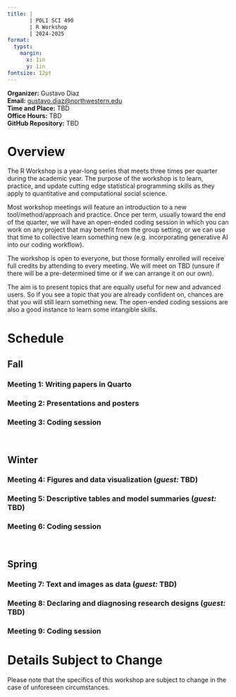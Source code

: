 ```yaml
---
title: |
       | POLI SCI 490
       | R Workshop
       | 2024-2025
format: 
  typst:
    margin:
      x: 1in
      y: 1in
fontsize: 12pt
---
```


```{=typst} 
#show link: set text(blue)
```

<!-- Remember double space for line skip -->
**Organizer:** Gustavo Diaz  
**Email:** <gustavo.diaz@northwestern.edu>  
**Time and Place:**  TBD  
**Office Hours:** TBD  
**GitHub Repository:** TBD


# Overview

The R Workshop is a year-long series that meets three times per quarter during the academic year. The purpose of the workshop is to learn, practice, and update cutting edge statistical programming skills as they apply to quantitative and computational social science.

Most workshop meetings will feature an introduction to a new tool/method/approach and practice. Once per term, usually toward the end of the quarter, we will have an open-ended coding session in which you can work on any project that may benefit from the group setting, or we can use that time to collective learn something new (e.g. incorporating generative AI into our coding workflow).

The workshop is open to everyone, but those formally enrolled will receive full credits by attending to every meeting. We will meet on TBD (unsure if there will be a pre-determined time or if we can arrange it on our own).

The aim is to present topics that are equally useful for new and advanced users. So if you see a topic that you are already confident on, chances are that you will still learn something new. The open-ended coding sessions are also a good instance to learn some intangible skills.

# Schedule

## Fall

### Meeting 1: Writing papers in Quarto

### Meeting 2: Presentations and posters

### Meeting 3: Coding session

&nbsp;

## Winter

### Meeting 4: Figures and data visualization (*guest:* TBD)
<!-- Gina Reynolds -->

### Meeting 5: Descriptive tables and model summaries (*guest:* TBD)
<!-- Vincent Arel-Bundock, Andrew Heiss -->

### Meeting 6: Coding session

&nbsp;

## Spring

### Meeting 7: Text and images as data (*guest:* TBD)
<!-- Nora Webb-Williams is close! -->


### Meeting 8: Declaring and diagnosing research designs (*guest:* TBD)
<!-- Graeme Blair, Alex Coppock, Macartan Humphreys -->


### Meeting 9: Coding session

# Details Subject to Change

Please note that the specifics of this workshop are subject to change in the case of unforeseen circumstances.